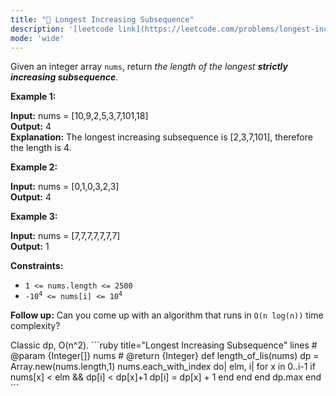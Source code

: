 ```yaml
---
title: "🧀 Longest Increasing Subsequence"
description: '[leetcode link](https://leetcode.com/problems/longest-increasing-subsequence/description/)'
mode: 'wide'
---
```

<Tabs>
  <Tab title="Question" icon="circle-question" iconType="regular">
    <Card>
      <p>Given an integer array <code>nums</code>, return <em>the length of the longest <strong>strictly increasing </strong></em><span data-keyword="subsequence-array"><em><strong>subsequence</strong></em></span>.</p>   <p><strong class="example">Example 1:</strong></p>   <strong>Input:</strong> nums = [10,9,2,5,3,7,101,18] <br/> <strong>Output:</strong> 4 <br/> <strong>Explanation:</strong> The longest increasing subsequence is [2,3,7,101], therefore the length is 4.   <p><strong class="example">Example 2:</strong></p>   <strong>Input:</strong> nums = [0,1,0,3,2,3] <br/> <strong>Output:</strong> 4   <p><strong class="example">Example 3:</strong></p>   <strong>Input:</strong> nums = [7,7,7,7,7,7,7] <br/> <strong>Output:</strong> 1    <p><strong>Constraints:</strong></p>  <ul>  <li><code>1 &lt;= nums.length &lt;= 2500</code></li>  <li><code>-10<sup>4</sup> &lt;= nums[i] &lt;= 10<sup>4</sup></code></li> </ul>   <p><b>Follow up:</b>&nbsp;Can you come up with an algorithm that runs in&nbsp;<code>O(n log(n))</code> time complexity?</p> 
    </Card>
  </Tab>
  <Tab title="Solution" icon="lightbulb" iconType="regular" >
    <Card>
      Classic dp, O(n^2).
</Card>
  <Expandable title="code">
    <CodeGroup dropdown>
```ruby title="Longest Increasing Subsequence" lines
# @param {Integer[]} nums
# @return {Integer}
def length_of_lis(nums)
    dp = Array.new(nums.length,1)
    nums.each_with_index do| elm, i|
        for x in 0..i-1
            if nums[x] < elm && dp[i] < dp[x]+1
                dp[i] = dp[x] + 1
            end
        end
    end
    dp.max
end
```
    </CodeGroup>
  </Expandable>
  </Tab>
</Tabs>